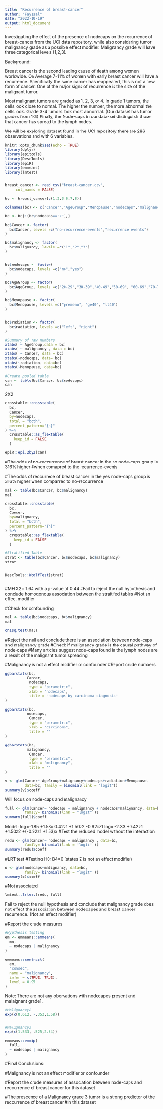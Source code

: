 ```yaml
---
title: "Recurrence of breast-cancer"
author: "Fayssal"
date: "2022-10-19"
output: html_document
---
```



Investigating the effect of the presence of nodecaps on the recurrence of breast-cancer from the UCI data repository, while also considering tumor malignancy grade as a possible effect modifier. 
Malignancy grade will have three categorical levels (1,2,3). 

Background:

Breast cancer is the second leading cause of death among women worldwide. On Average 7-11% of women with early breast cancer will have a recurrence. Specifically the same cancer has reappeared, this is not a new form of cancer. One of the major signs of recurrence is the size of the malignant tumor. 

Most malignant tumors are graded as  1, 2, 3, or 4. In grade 1 tumors, the cells look close to normal. The higher the number, the more abnormal the cells look. Grade 3-4 tumors look most abnormal.
(Our dataset has tumor grades from 1-3)
Finally, the Node-caps in our data-set distinguish those that cancer has spread to the lymph nodes.

We will be exploring dataset found in the UCI repository there are 286 observations and with 6 variables. 


```r
knitr::opts_chunk$set(echo = TRUE)
library(dplyr)
library(epitools)
library(DescTools)
library(epiR)
library(emmeans)
library(lmtest)


breast_cancer <- read_csv("breast-cancer.csv", 
     col_names = FALSE)

bc <- breast_cancer[c(1,2,3,6,7,8)]

colnames(bc) <- c("Cancer","AgeGroup","Menopause","nodecaps","malignancy","radiation")

bc <- bc[!(bc$nodecaps=="?"),]
```



```r
bc$Cancer <- factor(
  bc$Cancer, levels =c("no-recurrence-events","recurrence-events")
)

bc$malignancy <- factor(
  bc$malignancy, levels =c("1","2","3")
)


bc$nodecaps <- factor(
  bc$nodecaps, levels =c("no","yes")
)

bc$AgeGroup <- factor(
  bc$AgeGroup, levels =c("20-29","30-39","40-49","50-69", "60-69","70-79")
)

bc$Menopause <- factor(
  bc$Menopause, levels =c("premeno", "ge40", "lt40")
)


bc$radiation <- factor(
  bc$radiation, levels =c("left", "right")
)

```


```r
#Summary of raw numbers
xtabs( ~ AgeGroup,data = bc)
xtabs( ~ malignancy , data = bc)
xtabs( ~ Cancer, data = bc)
xtabs(~nodecaps, data= bc)
xtabs(~radiation, data=bc)
xtabs(~Menopause, data=bc)
```

```r
#Create pooled table
can <- table(bc$Cancer, bc$nodecaps)
can
```
2X2
```r
crosstable::crosstable(
  bc,
  Cancer,
  by=nodecaps,
  total = "both",
  percent_pattern="{n}"
) %>%
  crosstable::as_flextable(
    keep_id = FALSE
  )
```
```r
epiR::epi.2by2(can)
```
#The odds of no-reccurrence of breast cancer in the no node-caps group is 316% higher 
#when comapred to the recurrence-events


#The odds of reccurrece of breast cancer in the yes node-caps group is 316% higher when comparred to no-reccurrence

```r
mal <- table(bc$Cancer, bc$malignancy)
mal

crosstable::crosstable(
  bc,
  Cancer,
  by=malignancy,
  total = "both",
  percent_pattern="{n}"
) %>%
  crosstable::as_flextable(
    keep_id = FALSE
  )
```

```r
#Stratified Table
strat <- table(bc$Cancer, bc$nodecaps, bc$malignancy)
strat


DescTools::WoolfTest(strat)



```

#MH X2= 1.64 with a p-value of 0.44
#Fail to reject the null hypothesis and conclude homogonous association between the straitifed tables
#Not an effect modifier 

#Check for confounding 

```r
mal <- table(bc$nodecaps, bc$malignancy)
mal

chisq.test(mal)
```

#Reject the null and conclude there is an association between node-caps and malignancy grade
#Check if malignancy grade is the causal pathway of node-caps
#Many articles suggest node-caps found in the lymph  nodes are a result of the malignant tumor spreading

#Malignancy is not a effect modifier or confounder
#Report crude numbers 

```r
ggbarstats(bc,
          Cancer,
           nodecaps,
           type = "parametric",
           xlab = "nodecaps",
           title = "nodecaps by carcinoma diagnosis"
)

```

```r
ggbarstats(bc,
          nodecaps,
           Cancer,
           type = "parametric",
           xlab = "Carcinoma",
           title = ""
)

```
```r
ggbarstats(bc,
          malignancy,
           Cancer,
           type = "parametric",
           xlab = "malignancy",
           title = ""
)
```



```r
v <- glm(Cancer~ AgeGroup+malignancy+nodecaps+radiation+Menopause, 
         data=bc, family = binomial(link = "logit"))
summary(v)$coeff
```
Will focus on node-caps and malignancy 

```r
full <- glm(Cancer~ nodecaps + malignancy + nodecaps*malignancy, data=bc,
         family= binomial(link = "logit" ))
summary(full)$coeff
```
Model:
log=-1.85 +1.53x 0.42z1 +1.50z2 -0.92xz1 
log= -2.33 +0.42z1 +1.50z2 +(-0.92z1 +1.53)x
#Test the reduced model without the interaction 

```r
redu <- glm(Cancer~ nodecaps + malignancy , data=bc,
         family= binomial(link = "logit" ))
summary(redu)$coeff
```

#LRT test
#Testing H0: B4=0 (states Z is not an effect modifier)
```r
o <- glm(nodecaps~malignancy, data=bc,
         family= binomial(link = "logit" ))
summary(o)$coeff
```
#Not associated

```r
lmtest::lrtest(redu, full)
```
Fail to reject the null hypothesis and conclude that malignancy grade does not effect the association between nodecapes and breast cancer recurrence. (Not an effect modifier)

#Report the crude measures 

```r
#Hypthesis testing
em <- emmeans::emmeans(
  mo,
  ~ nodecaps | malignancy
)

emmeans::contrast(
  em,
  "consec",
  name = "malignancy",
  infer = c(TRUE, TRUE),
  level = 0.95
)
```
Note: There are not any obervations with nodecapes present and malaignant grade1.

```r
#Malignancy2
exp(c(0.612, -.353,1.58))


#Malignancy3
exp(c(1.533, .525,2.54)) 

emmeans::emmip(
  full,
  ~ nodecaps | malignancy
)
```

#Final Conclusions:

#Malignancy is not an effect modifier or confounder 

#Report the crude measures of association between node-caps and reccurrence of breast cancer for this dataset

#The prescence of a Malignancy grade 3 tumor is a strong predictor of the reccurrence of breast cancer 
#in this dataset

